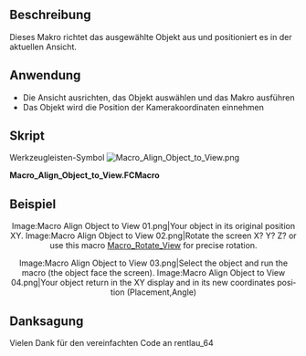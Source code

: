 <languages/>

{{Macro/de
|Name=Objekt an Ansicht ausrichten
|Icon=Macro_Align_Object_to_View.png
|Description=Dieses Makro richtet das ausgewählte Objekt an der aktuellen Ansicht aus.
|Author=Mario52
|Version=0.1
|Date=2015-01-16
|FCVersion=Alle
|Download=[https://wiki.freecad.org/images/f/f4/Macro_Align_Object_to_View.png Werkzeugleisten-Symbol]
|SeeAlso=[[File:FCCamera 00.png|32px|FCCamera]] [[Macro_FCCamera/de|Makro FCCamera]]
}}

<span id="Description"></span>
==Beschreibung==

Dieses Makro richtet das ausgewählte Objekt aus und positioniert es in der aktuellen Ansicht.

<span id="Usage"></span>
==Anwendung==

* Die Ansicht ausrichten, das Objekt auswählen und das Makro ausführen
* Das Objekt wird die Position der Kamerakoordinaten einnehmen

<span id="Script"></span>
==Skript==

Werkzeugleisten-Symbol  [[Image:Macro_Align_Object_to_View.png]] 

'''Macro_Align_Object_to_View.FCMacro'''

{{MacroCode|code=
# This macro place your object selected to the position ActiveView (camera)
# extact FCCamera
# 16/01/2015

__title__  ="Align Object to View"
__author__ = "Mario52"
__date__   = "16/01/2015"
__version__= "0.1"

import pivy
from pivy import coin

sel = FreeCADGui.Selection.getSelection()
Nameelement = sel[0].Name
App.Console.PrintMessage(str(Nameelement)+"\n")

pl = FreeCAD.Placement()
pl.Rotation = FreeCADGui.ActiveDocument.ActiveView.getCameraOrientation()
pl.Base = FreeCAD.Vector(0.0,0.0,0.0)

App.ActiveDocument.getObject(Nameelement).Placement=pl

}}

<span id="Example"></span>
==Beispiel==

<div lang="en" dir="ltr" class="mw-content-ltr">
<center>
<gallery widths="300" heights="200" perrow="2">
Image:Macro Align Object to View 01.png|Your object in its original position XY.
Image:Macro Align Object to View 02.png|Rotate the screen X? Y? Z? or use this macro [[Macro_Rotate_View|Macro_Rotate_View]] for precise rotation.
</gallery>
</center>
</div>

<div lang="en" dir="ltr" class="mw-content-ltr">
<center>
<gallery widths="300" heights="200" perrow="2">
Image:Macro Align Object to View 03.png|Select the object and run the macro (the object face the screen).
Image:Macro Align Object to View 04.png|Your object return in the XY display and in its new coordinates position (Placement,Angle)
</gallery>
</center>
</div>

<span id="Credits"></span>
==Danksagung==

Vielen Dank für den vereinfachten Code an rentlau_64